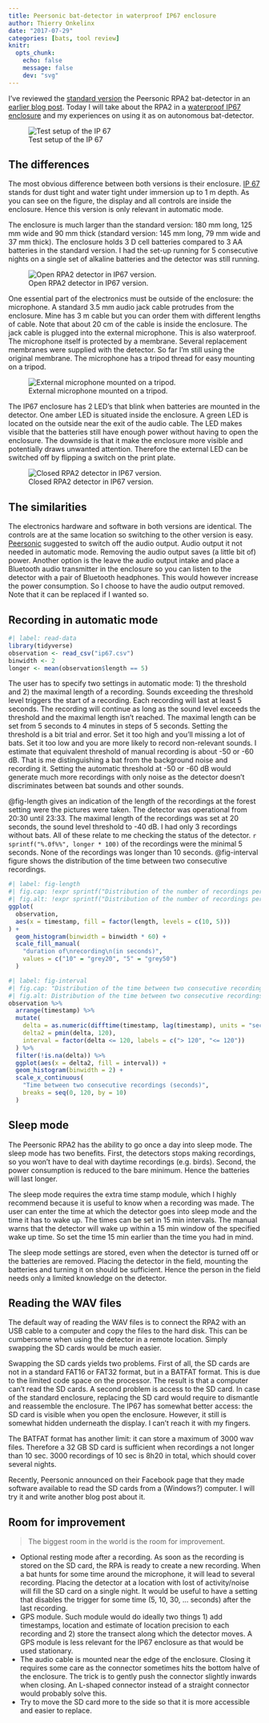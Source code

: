 ```yaml
---
title: Peersonic bat-detector in waterproof IP67 enclosure
author: Thierry Onkelinx
date: "2017-07-29"
categories: [bats, tool review]
knitr:
  opts_chunk:
    echo: false
    message: false
    dev: "svg"
---
```


I've reviewed the [standard version](http://peersonic.co.uk) the Peersonic RPA2 bat-detector in an [earlier blog post](index.html).
Today I will take about the RPA2 in a [waterproof IP67 enclosure](https://peersonic.co.uk/pricing) and my experiences on using it as on autonomous bat-detector.

![Test setup of the IP 67](peersonic-ip67-setup.jpg){fig-alt="Test setup of the IP 67."}

## The differences

The most obvious difference between both versions is their enclosure.
[IP 67](https://en.wikipedia.org/wiki/IP_Code) stands for dust tight and water tight under immersion up to 1 m depth.
As you can see on the figure, the display and all controls are inside the enclosure.
Hence this version is only relevant in automatic mode.

The enclosure is much larger than the standard version: 180 mm long, 125 mm wide and 90 mm thick (standard version: 145 mm long, 79 mm wide and 37 mm thick).
The enclosure holds 3 D cell batteries compared to 3 AA batteries in the standard version.
I had the set-up running for 5 consecutive nights on a single set of alkaline batteries and the detector was still running.

![Open RPA2 detector in IP67 version.](peersonic-ip67-open.jpg){fig-alt="Open RPA2 detector in IP67 version."}

One essential part of the electronics must be outside of the enclosure: the microphone.
A standard 3.5 mm audio jack cable protrudes from the enclosure.
Mine has 3 m cable but you can order them with different lengths of cable.
Note that about 20 cm of the cable is inside the enclosure.
The jack cable is plugged into the external microphone.
This is also waterproof.
The microphone itself is protected by a membrane.
Several replacement membranes were supplied with the detector.
So far I'm still using the original membrane.
The microphone has a tripod thread for easy mounting on a tripod.

![External microphone mounted on a tripod.](peersonic-ip67-mic.jpg){fig.alt="External microphone mounted on a tripod."}

The IP67 enclosure has 2 LED's that blink when batteries are mounted in the detector.
One amber LED is situated inside the enclosure.
A green LED is located on the outside near the exit of the audio cable.
The LED makes visible that the batteries still have enough power without having to open the enclosure.
The downside is that it make the enclosure more visible and potentially draws unwanted attention.
Therefore the external LED can be switched off by flipping a switch on the print plate.

![Closed RPA2 detector in IP67 version.](peersonic-ip67-closed.jpg){fig.alt="Closed RPA2 detector in IP67 version."}

## The similarities

The electronics hardware and software in both versions are identical.
The controls are at the same location so switching to the other version is easy.
[Peersonic](http://peersonic.co.uk) suggested to switch off the audio output.
Audio output it not needed in automatic mode.
Removing the audio output saves (a little bit of) power.
Another option is the leave the audio output intake and place a Bluetooth audio transmitter in the enclosure so you can listen to the detector with a pair of Bluetooth headphones.
This would however increase the power consumption.
So I choose to have the audio output removed.
Note that it can be replaced if I wanted so.

## Recording in automatic mode

```r
#| label: read-data
library(tidyverse)
observation <- read_csv("ip67.csv")
binwidth <- 2
longer <- mean(observation$length == 5)
```

The user has to specify two settings in automatic mode: 1) the threshold and 2) the maximal length of a recording.
Sounds exceeding the threshold level triggers the start of a recording.
Each recording will last at least 5 seconds.
The recording will continue as long as the sound level exceeds the threshold and the maximal length isn't reached.
The maximal length can be set from 5 seconds to 4 minutes in steps of 5 seconds.
Setting the threshold is a bit trial and error.
Set it too high and you'll missing a lot of bats.
Set it too low and you are more likely to record non-relevant sounds.
I estimate that equivalent threshold of manual recording is about -50 or -60 dB.
That is me distinguishing a bat from the background noise and recording it.
Setting the automatic threshold at -50 or -60 dB would generate much more recordings with only noise as the detector doesn't discriminates between bat sounds and other sounds.

@fig-length gives an indication of the length of the recordings at the forest setting were the pictures were taken.
The detector was operational from 20:30 until 23:33.
The maximal length of the recordings was set at 20 seconds, the sound level threshold to -40 dB.
I had only 3 recordings without bats.
All of these relate to me checking the status of the detector.
`r sprintf("%.0f%%", longer * 100)` of the recordings were the minimal 5 seconds.
None of the recordings was longer than 10 seconds.
@fig-interval figure shows the distribution of the time between two consecutive recordings.

```r
#| label: fig-length
#| fig.cap: !expr sprintf("Distribution of the number of recordings per %i minutes", binwidth)
#| fig.alt: !expr sprintf("Distribution of the number of recordings per %i minutes", binwidth)
ggplot(
  observation, 
  aes(x = timestamp, fill = factor(length, levels = c(10, 5)))
) +
  geom_histogram(binwidth = binwidth * 60) +
  scale_fill_manual(
    "duration of\nrecording\n(in seconds)",
    values = c("10" = "grey20", "5" = "grey50")
  )
```

```r
#| label: fig-interval
#| fig.cap: "Distribution of the time between two consecutive recordings."
#| fig.alt: Distribution of the time between two consecutive recordings.
observation %>%
  arrange(timestamp) %>%
  mutate(
    delta = as.numeric(difftime(timestamp, lag(timestamp), units = "secs")),
    delta2 = pmin(delta, 120),
    interval = factor(delta <= 120, labels = c("> 120", "<= 120"))
  ) %>%
  filter(!is.na(delta)) %>%
  ggplot(aes(x = delta2, fill = interval)) +
  geom_histogram(binwidth = 2) +
  scale_x_continuous(
    "Time between two consecutive recordings (seconds)",
    breaks = seq(0, 120, by = 10)
  )
```

## Sleep mode

The Peersonic RPA2 has the ability to go once a day into sleep mode.
The sleep mode has two benefits.
First, the detectors stops making recordings, so you won't have to deal with daytime recordings (e.g. birds).
Second, the power consumption is reduced to the bare minimum.
Hence the batteries will last longer.

The sleep mode requires the extra time stamp module, which I highly recommend because it is useful to know when a recording was made.
The user can enter the time at which the detector goes into sleep mode and the time it has to wake up.
The times can be set in 15 min intervals.
The manual warns that the detector will wake up within a 15 min window of the specified wake up time.
So set the time 15 min earlier than the time you had in mind.

The sleep mode settings are stored, even when the detector is turned off or the batteries are removed.
Placing the detector in the field, mounting the batteries and turning it on should be sufficient.
Hence the person in the field needs only a limited knowledge on the detector.

## Reading the WAV files

The default way of reading the WAV files is to connect the RPA2 with an USB cable to a computer and copy the files to the hard disk.
This can be cumbersome when using the detector in a remote location.
Simply swapping the SD cards would be much easier.

Swapping the SD cards yields two problems.
First of all, the SD cards are not in a standard FAT16 or FAT32 format, but in a BATFAT format.
This is due to the limited code space on the processor.
The result is that a computer can't read the SD cards.
A second problem is access to the SD card.
In case of the standard enclosure, replacing the SD card would require to dismantle and reassemble the enclosure.
The IP67 has somewhat better access: the SD card is visible when you open the enclosure.
However, it still is somewhat hidden underneath the display.
I can't reach it with my fingers.

The BATFAT format has another limit: it can store a maximum of 3000 wav files.
Therefore a 32 GB SD card is sufficient when recordings a not longer than 10 sec.
3000 recordings of 10 sec is 8h20 in total, which should cover several nights.

Recently, Peersonic announced on their Facebook page that they made software available to read the SD cards from a (Windows?) computer.
I will try it and write another blog post about it.

## Room for improvement

> The biggest room in the world is the room for improvement.

- Optional resting mode after a recording.
  As soon as the recording is stored on the SD card, the RPA is ready to create a new recording.
  When a bat hunts for some time around the microphone, it will lead to several recording.
  Placing the detector at a location with lost of activity/noise will fill the SD card on a single night.
  It would be useful to have a setting that disables the trigger for some time (5, 10, 30, ... seconds) after the last recording.
- GPS module.
  Such module would do ideally two things 1) add timestamps, location and estimate of location precision to each recording and 2) store the transect   along which the detector moves.
  A GPS module is less relevant for the IP67 enclosure as that would be used stationary.
- The audio cable is mounted near the edge of the enclosure.
  Closing it requires some care as the connector sometimes hits the bottom halve of the enclosure.
  The trick is to gently push the connector slightly inwards when closing.
  An L-shaped connector instead of a straight connector would probably solve this.
- Try to move the SD card more to the side so that it is more accessible and easier to replace.
